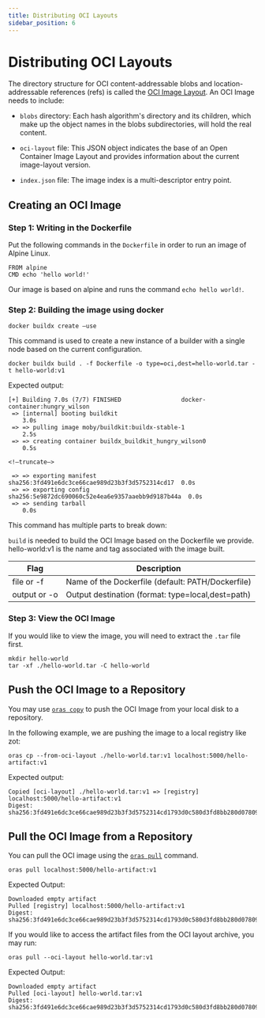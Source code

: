 ```yaml
---
title: Distributing OCI Layouts
sidebar_position: 6
---
```


# Distributing OCI Layouts

The directory structure for OCI content-addressable blobs and location-addressable references (refs) is called the [OCI Image Layout](https://github.com/opencontainers/image-spec/blob/main/image-layout.md). An OCI Image needs to include:

- `blobs` directory: Each hash algorithm's directory and its children, which make up the object names in the blobs subdirectories, will hold the real content.

- `oci-layout` file: This JSON object indicates the base of an Open Container Image Layout and provides information about the current image-layout version.

- `index.json` file: The image index is a multi-descriptor entry point.

## Creating an OCI Image 

### Step 1: Writing in the Dockerfile

Put the following commands in the `Dockerfile` in order to run an image of Alpine Linux.

```
FROM alpine
CMD echo 'hello world!'
```

Our image is based on alpine and runs the command `echo hello world!`.

### Step 2: Building the image using docker

```
docker buildx create —use
```

This command is used to create a new instance of a builder with a single node based on the current configuration.


```
docker buildx build . -f Dockerfile -o type=oci,dest=hello-world.tar -t hello-world:v1
```

Expected output:
```
[+] Building 7.0s (7/7) FINISHED                 docker-container:hungry_wilson
 => [internal] booting buildkit                                            3.0s
 => => pulling image moby/buildkit:buildx-stable-1                         2.5s
 => => creating container buildx_buildkit_hungry_wilson0                   0.5s

<!—truncate—>

 => => exporting manifest sha256:3fd491e6dc3ce66cae989d23b3f3d5752314cd17  0.0s
 => => exporting config sha256:5e9872dc690060c52e4ea6e9357aaebb9d9187b44a  0.0s
 => => sending tarball                                                     0.0s
```

This command has multiple parts to break down:

`build` is needed to build the OCI Image based on the Dockerfile we provide.
hello-world:v1 is the name and tag associated with the image built.

| Flag         | Description                                          |
|--------------|------------------------------------------------------|
| file or -f   | Name of the Dockerfile (default: PATH/Dockerfile)    |
| output or -o | Output destination (format: type=local,dest=path)    |

### Step 3: View the OCI Image

If you would like to view the image, you will need to extract the `.tar` file first.

```
mkdir hello-world
tar -xf ./hello-world.tar -C hello-world
```

## Push the OCI Image to a Repository

You may use [`oras copy`](../commands/oras_copy.mdx) to push the OCI Image from your local disk to a repository.

In the following example, we are pushing the image to a local registry like zot:

```
oras cp --from-oci-layout ./hello-world.tar:v1 localhost:5000/hello-artifact:v1
``` 

Expected output:

```
Copied [oci-layout] ./hello-world.tar:v1 => [registry] localhost:5000/hello-artifact:v1
Digest: sha256:3fd491e6dc3ce66cae989d23b3f3d5752314cd1793d0c580d3fd8bb280d07809
```

## Pull the OCI Image from a Repository

You can pull the OCI image using the [`oras pull`](../commands/oras_pull.mdx) command.

```
oras pull localhost:5000/hello-artifact:v1
```

Expected Output:

```
Downloaded empty artifact
Pulled [registry] localhost:5000/hello-artifact:v1
Digest: sha256:3fd491e6dc3ce66cae989d23b3f3d5752314cd1793d0c580d3fd8bb280d07809
```

If you would like to access the artifact files from the OCI layout archive, you may run:

```
oras pull --oci-layout hello-world.tar:v1
```

Expected Output:

```
Downloaded empty artifact
Pulled [oci-layout] hello-world.tar:v1
Digest: sha256:3fd491e6dc3ce66cae989d23b3f3d5752314cd1793d0c580d3fd8bb280d07809
```